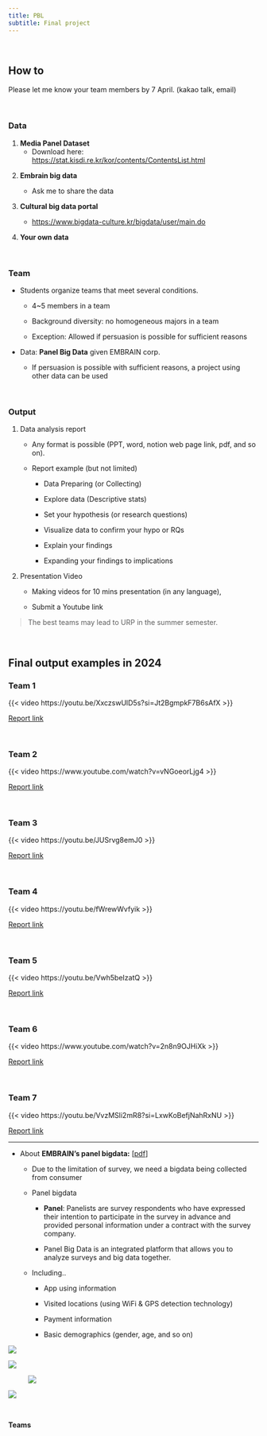 ```yaml
---
title: PBL
subtitle: Final project
---
```


<br>

## How to

Please let me know your team members by 7 April. (kakao talk, email)

<br>

### Data

1.  **Media Panel Dataset**
    -   Download here: <https://stat.kisdi.re.kr/kor/contents/ContentsList.html>

<!-- -->

2.  **Embrain big data**

    -   Ask me to share the data

3.  **Cultural big data portal**

    -   <https://www.bigdata-culture.kr/bigdata/user/main.do>

4.  **Your own data**

<br>

### Team 

-   Students organize teams that meet several conditions.

    -   4\~5 members in a team

    -   Background diversity: no homogeneous majors in a team

    -   Exception: Allowed if persuasion is possible for sufficient reasons

-   Data: **Panel Big Data** given EMBRAIN corp.

    -   If persuasion is possible with sufficient reasons, a project using other data can be used

<br>

### **Output**

1.  Data analysis report

    -   Any format is possible (PPT, word, notion web page link, pdf, and so on).

    -   Report example (but not limited)

        -   Data Preparing (or Collecting)

        -   Explore data (Descriptive stats)

        -   Set your hypothesis (or research questions)

        -   Visualize data to confirm your hypo or RQs

        -   Explain your findings

        -   Expanding your findings to implications

2.  Presentation Video

    -   Making videos for 10 mins presentation (in any language),

    -   Submit a Youtube link

> The best teams may lead to URP in the summer semester.

<br>

## Final output examples in 2024

### Team 1

{{< video https://youtu.be/XxczswUlD5s?si=Jt2BgmpkF7B6sAfX >}}

[Report link](https://creative-stone-538.notion.site/TEAM1-924b8d83f0b94defa7a99d6f8f7f6028?pvs=4)

<br>

### Team 2

{{< video https://www.youtube.com/watch?v=vNGoeorLjg4 >}}

[Report link](https://drive.google.com/open?id=1zsL3TmPzkj_vQx5G-Ka9lzHMDPD-M-Hn)

<br>

### Team 3

{{< video https://youtu.be/JUSrvg8emJ0 >}}

[Report link](https://drive.google.com/open?id=1lM4hcPRUd0lVZqYNCNMOlJ88eV8Eta5m)

<br>

### Team 4

{{< video https://youtu.be/fWrewWvfyik >}}

[Report link](https://hazel-grass-f77.notion.site/Project_4-93b08aaf0e0d406dba7ba6b90f4ac6d8?pvs=4)

<br>

### Team 5

{{< video https://youtu.be/Vwh5beIzatQ >}}

[Report link](https://www.canva.com/design/DAGG-IXcM2I/ztrwy1vfGtAa1sywATHz3w/edit)

<br>

### Team 6

{{< video https://www.youtube.com/watch?v=2n8n9OJHiXk >}}

[Report link](https://drive.google.com/open?id=1uuA-swfCh-9TISlHk2CKpwFfBlL2eyI1)

<br>

### Team 7

{{< video https://youtu.be/VvzMSli2mR8?si=LxwKoBefjNahRxNU >}}

[Report link](https://sleepy-cafe-41e.notion.site/PBL-7-2ccff983bec74420968fd9e509412188)

------------------------------------------------------------------------

-   About **EMBRAIN's panel bigdata:** \[[pdf](About_panel_bigdata.pdf)\]

    -   Due to the limitation of survey, we need a bigdata being collected from consumer

    -   Panel bigdata

        -   **Panel**: Panelists are survey respondents who have expressed their intention to participate in the survey in advance and provided personal information under a contract with the survey company.

        -   Panel Big Data is an integrated platform that allows you to analyze surveys and big data together.

    -   Including..

        -   App using information

        -   Visited locations (using WiFi & GPS detection technology)

        -   Payment information

        -   Basic demographics (gender, age, and so on)

![](images/clipboard-3349154127.png)

![](images/clipboard-3737657122.png)

![![](images/clipboard-2149580012.png)](images/clipboard-914465551.png)

![](images/clipboard-2132122484.png)

<br>

**Teams**
